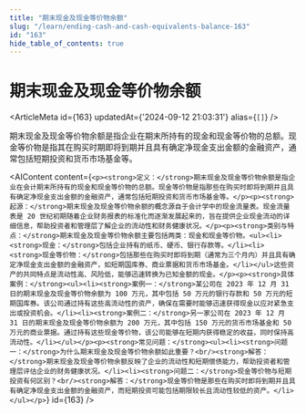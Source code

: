 ```yaml
---
title: "期末现金及现金等价物余额"
slug: "/learn/ending-cash-and-cash-equivalents-balance-163"
id: "163"
hide_table_of_contents: true
---
```



# 期末现金及现金等价物余额

<ArticleMeta id={163} updatedAt={'2024-09-12 21:03:31'} alias={`[]`} />
<div className='border-solid border-b border-t-0 my-4 border-[var(--ifm-color-gray-300)]' />

期末现金及现金等价物余额是指企业在期末所持有的现金和现金等价物的总额。现金等价物是指其在购买时期即将到期并且具有确定净现金支出金额的金融资产，通常包括短期投资和货币市场基金等。

<AIContent content={`<p><strong>定义：</strong>期末现金及现金等价物余额是指企业在会计期末所持有的现金和现金等价物的总额。现金等价物是指那些在购买时即将到期并且具有确定净现金支出金额的金融资产，通常包括短期投资和货币市场基金等。</p><p><strong>起源：</strong>期末现金及现金等价物余额的概念源自于会计学中的现金流量表。现金流量表是 20 世纪初期随着企业财务报表的标准化而逐渐发展起来的，旨在提供企业现金流动的详细信息，帮助投资者和管理层了解企业的流动性和财务健康状况。</p><p><strong>类别与特点：</strong>期末现金及现金等价物余额主要包括两类：现金和现金等价物。<ul><li><strong>现金：</strong>包括企业持有的纸币、硬币、银行存款等。</li><li><strong>现金等价物：</strong>包括那些在购买时即将到期（通常为三个月内）并且具有确定净现金支出金额的金融资产，如短期国库券、商业票据和货币市场基金。</li></ul>这些资产的共同特点是流动性高、风险低，能够迅速转换为已知金额的现金。</p><p><strong>具体案例：</strong><ul><li><strong>案例一：</strong>某公司在 2023 年 12 月 31 日的期末现金及现金等价物余额为 100 万元，其中包括 50 万元的银行存款和 50 万元的短期国库券。该公司通过持有这些高流动性的资产，确保在需要时能够迅速获得现金以应对紧急支出或投资机会。</li><li><strong>案例二：</strong>另一家公司在 2023 年 12 月 31 日的期末现金及现金等价物余额为 200 万元，其中包括 150 万元的货币市场基金和 50 万元的商业票据。通过持有这些现金等价物，该公司能够在短期内获得稳定的收益，同时保持高流动性。</li></ul></p><p><strong>常见问题：</strong><ul><li><strong>问题一：</strong>为什么期末现金及现金等价物余额如此重要？<br/><strong>解答：</strong>期末现金及现金等价物余额反映了企业的流动性和短期偿债能力，帮助投资者和管理层评估企业的财务健康状况。</li><li><strong>问题二：</strong>现金等价物与短期投资有何区别？<br/><strong>解答：</strong>现金等价物是那些在购买时即将到期并且具有确定净现金支出金额的金融资产，而短期投资可能包括期限较长且流动性较低的资产。</li></ul></p>`} id={163} />
